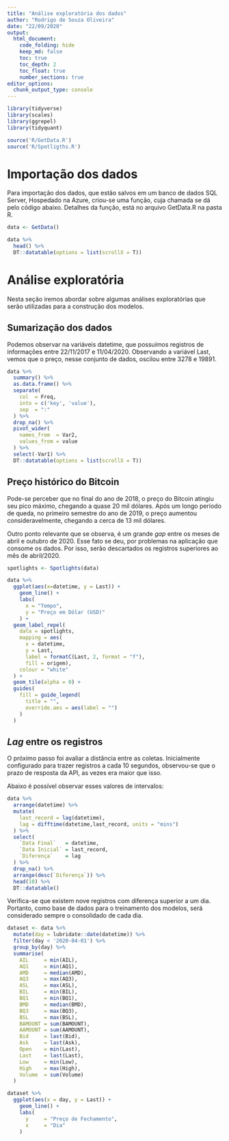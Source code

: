 ```yaml
---
title: "Análise exploratória dos dados"
author: "Rodrigo de Souza Oliveira"
date: "22/09/2020"
output:
  html_document:
    code_folding: hide
    keep_md: false
    toc: true
    toc_depth: 2
    toc_float: true
    number_sections: true
editor_options: 
  chunk_output_type: console
---
```


```r
library(tidyverse)
library(scales)
library(ggrepel)
library(tidyquant)  

source('R/GetData.R')
source('R/Spotligths.R')
```

# Importação dos dados

Para importação dos dados, que estão  salvos em um banco de dados SQL Server,
Hospedado na Azure, criou-se uma função, cuja chamada se dá pelo código abaixo.
Detalhes da função, está no arquivo GetData.R na pasta R.

```r

data <- GetData()

data %>% 
  head() %>% 
  DT::datatable(options = list(scrollX = T))

```

# Análise exploratória

Nesta seção iremos abordar sobre algumas análises exploratórias que serão
utilizadas para a construção dos modelos.

## Sumarização dos dados

Podemos observar na variáveis datetime, que possuímos registros de informações 
entre 22/11/2017 e 11/04/2020. Observando a variável Last, vemos que o preço,
nesse conjunto de dados, oscilou entre 3278 e 19891.

```r

data %>% 
  summary() %>% 
  as.data.frame() %>% 
  separate(
    col  = Freq,
    into = c('key', 'value'), 
    sep  = ":"
  ) %>% 
  drop_na() %>% 
  pivot_wider(
    names_from  = Var2,
    values_from = value
  ) %>% 
  select(-Var1) %>% 
  DT::datatable(options = list(scrollX = T))

```


## Preço histórico do Bitcoin

Pode-se perceber que no final do ano de 2018, o preço do Bitcoin atingiu seu
pico máximo, chegando a quase 20 mil dólares. Após um longo período de queda,
no primeiro semestre do ano de 2019, o preço aumentou consideravelmente,
chegando a cerca de 13 mil dólares.

Outro ponto relevante que se observa, é um grande *gap* entre os meses de abril
e outubro de 2020. Esse fato se deu, por problemas na aplicação que consome os
dados. Por isso, serão descartados os registros superiores ao mês de abril/2020.

```r

spotlights <- Spotlights(data)

data %>% 
  ggplot(aes(x=datetime, y = Last)) + 
    geom_line() +
    labs(
      x = "Tempo",
      y = "Preço em Dólar (USD)"
    ) + 
  geom_label_repel(
    data = spotlights,
    mapping = aes(
      x = datetime, 
      y = Last, 
      label = formatC(Last, 2, format = "f"),
      fill = origem), 
    colour = "white"
  ) +
  geom_tile(alpha = 0) +
  guides(
    fill = guide_legend(
      title = "",
      override.aes = aes(label = "")
    )
  )

```

## *Lag* entre os registros

O próximo passo foi avaliar a distância entre as coletas. Inicialmente
configurado para trazer registros a cada 10 segundos, observou-se que o prazo de
resposta da API, as vezes era maior que isso. 

Abaixo é possível observar esses valores de intervalos:


```r

data %>% 
  arrange(datetime) %>% 
  mutate(
    last_record = lag(datetime),
    lag = difftime(datetime,last_record, units = "mins")
  ) %>% 
  select(
    `Data Final`   = datetime,
    `Data Inicial` = last_record,
    `Diferença`    = lag
  ) %>% 
  drop_na() %>% 
  arrange(desc(`Diferença`)) %>% 
  head(10) %>% 
  DT::datatable()

```

Verifica-se que existem nove registros com diferença superior a um dia.
Portanto, como base de dados para o treinamento dos modelos, será considerado
sempre o consolidado de cada dia.

```r

dataset <- data %>% 
  mutate(day = lubridate::date(datetime)) %>% 
  filter(day < '2020-04-01') %>% 
  group_by(day) %>% 
  summarise(
    AIL     = min(AIL),
    AQ1     = min(AQ1),
    AMD     = median(AMD),
    AQ3     = max(AQ3),
    ASL     = max(ASL),
    BIL     = min(BIL),
    BQ1     = min(BQ1),
    BMD     = median(BMD),
    BQ3     = max(BQ3),
    BSL     = max(BSL),
    BAMOUNT = sum(BAMOUNT),
    AAMOUNT = sum(AAMOUNT),
    Bid     = last(Bid),
    Ask     = last(Ask),
    Open    = min(Last),
    Last    = last(Last),
    Low     = min(Low),
    High    = max(High),
    Volume  = sum(Volume)
  )

dataset %>%
  ggplot(aes(x = day, y = Last)) +
    geom_line() +
    labs(
      y     = "Preço de Fechamento", 
      x     = "Dia"
    ) 

```


